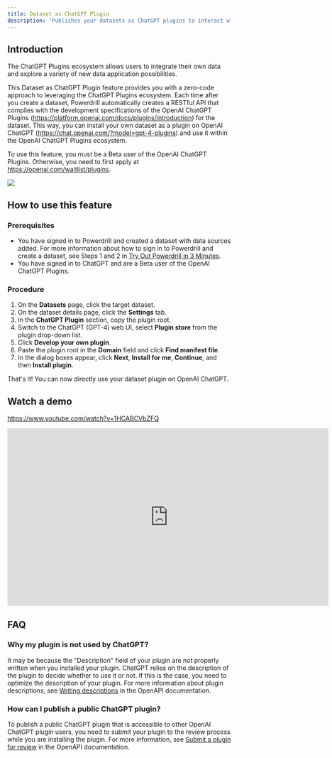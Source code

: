 ```yaml
---
title: Dataset as ChatGPT Plugin
description: 'Publishes your datasets as ChatGPT plugins to interact with the OpenAI ecosystem'
---
```


## Introduction

The ChatGPT Plugins ecosystem allows users to integrate their own data and explore a variety of new data application possibilities. 

This Dataset as ChatGPT Plugin feature provides you with a zero-code approach to leveraging the ChatGPT Plugins ecosystem. Each time after you create a dataset, Powerdrill automatically creates a RESTful API that complies with the development specifications of the OpenAI ChatGPT Plugins (https://platform.openai.com/docs/plugins/introduction) for the dataset. This way, you can install your own dataset as a plugin on OpenAI ChatGPT (https://chat.openai.com/?model=gpt-4-plugins) and use it within the OpenAI ChatGPT Plugins ecosystem. 

To use this feature, you must be a Beta user of the OpenAI ChatGPT Plugins. Otherwise, you need to first apply at https://openai.com/waitlist/plugins.



<Frame>
  <img src="/images/dataset_chatgpt_plugin.drawio.png" style={{ borderRadius: '0.5rem' }} />
</Frame>

## How to use this feature 

### Prerequisites

- You have signed in to Powerdrill and created a dataset with data sources added. 
    For more information about how to sign in to Powerdrill and create a dataset, see Steps 1 and 2 in [Try Out Powerdrill in 3 Minutes](/quick-start#step-1-sign-in-to-powerdrill).
- You have signed in to ChatGPT and are a Beta user of the OpenAI ChatGPT Plugins.

### Procedure

1. On the **Datasets** page, click the target dataset.
2. On the dataset details page, click the **Settings** tab.
3. In the **ChatGPT Plugin** section, copy the plugin root.
4. Switch to the ChatGPT (GPT-4) web UI, select **Plugin store** from the plugin drop-down list.
5. Click **Develop your own plugin**. 
6. Paste the plugin root in the **Domain** field and click **Find manifest file**.
7. In the dialog boxes appear, click **Next**, **Install for me**, **Continue**, and then **Install plugin**.

That's it! You can now directly use your dataset plugin on OpenAI ChatGPT. 

## Watch a demo

https://www.youtube.com/watch?v=1HCABCVbZFQ

<iframe width="724" height="400" src="https://www.youtube.com/embed/1HCABCVbZFQ" title="Dataset as ChatGPT plugin - https://powerdrill.ai" frameborder="0" allow="accelerometer; autoplay; clipboard-write; encrypted-media; gyroscope; picture-in-picture; web-share" allowfullscreen></iframe>

## FAQ

### Why my plugin is not used by ChatGPT?

It may be because the "Description" field of your plugin are not properly written when you installed your plugin. ChatGPT relies on the description of the plugin to decide whether to use it or not. If this is the case, you need to optimize the description of your plugin. For more information about plugin descriptions, see [Writing descriptions](https://platform.openai.com/docs/plugins/getting-started/writing-descriptions) in the OpenAPI documentation.

### How can I publish a public ChatGPT plugin?

To publish a public ChatGPT plugin that is accessible to other OpenAI ChatGPT plugin users, you need to submit your plugin to the review process while you are installing the plugin. For more information, see [Submit a plugin for review](https://platform.openai.com/docs/plugins/review/submit-a-plugin-for-review) in the OpenAPI documentation.